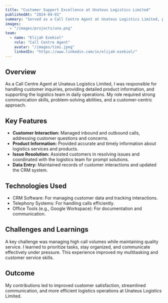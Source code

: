 ```yaml
---
title: "Customer Support Excellence at Unateus Logistics Limited"
publishedAt: "2024-04-01"
summary: "Served as a Call Centre Agent at Unateus Logistics Limited, providing product information, managing customer interactions, and supporting logistics operations."
images:
  - "/images/projects/una.png"
team:
  - name: "Elijah Ezekiel"
    role: "Call Centre Agent"
    avatar: "/images/timi.jpeg"
    linkedIn: "https://www.linkedin.com/in/elijah-ezekiel/"
---
```


## Overview

As a Call Centre Agent at Unateus Logistics Limited, I was responsible for handling customer inquiries, providing detailed product information, and supporting the logistics team in daily operations. My role required strong communication skills, problem-solving abilities, and a customer-centric approach.

## Key Features

- **Customer Interaction:** Managed inbound and outbound calls, addressing customer questions and concerns.
- **Product Information:** Provided accurate and timely information about logistics services and products.
- **Issue Resolution:** Assisted customers in resolving issues and coordinated with the logistics team for prompt solutions.
- **Data Entry:** Maintained records of customer interactions and updated the CRM system.

## Technologies Used

- CRM Software: For managing customer data and tracking interactions.
- Telephony Systems: For handling calls efficiently.
- Office Tools (e.g., Google Workspace): For documentation and communication.

## Challenges and Learnings

A key challenge was managing high call volumes while maintaining quality service. I learned to prioritize tasks, stay organized, and communicate effectively under pressure. This experience improved my multitasking and customer service skills.

## Outcome

My contributions led to improved customer satisfaction, streamlined communication, and more efficient logistics operations at Unateus Logistics Limited. 